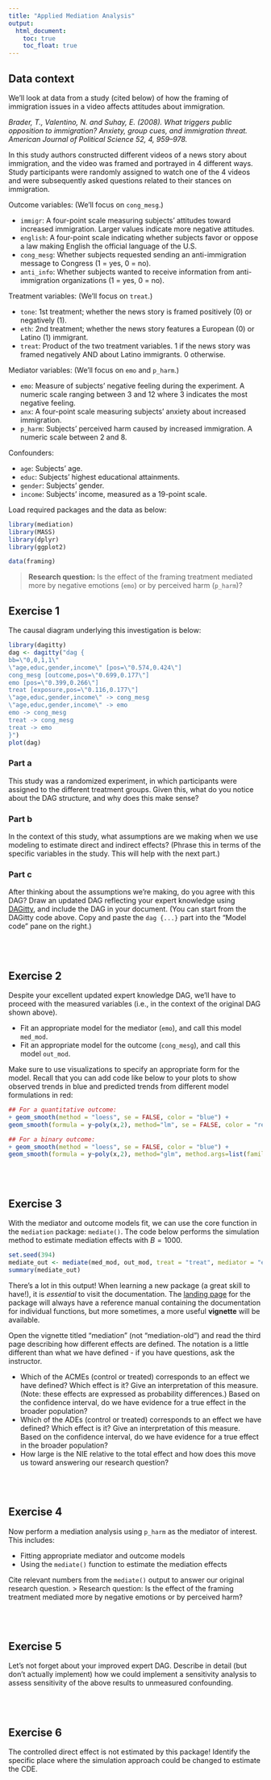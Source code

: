 ```yaml
---
title: "Applied Mediation Analysis"
output: 
  html_document:
    toc: true
    toc_float: true
---
```


## Data context

We'll look at data from a study (cited below) of how the framing of immigration issues in a video affects attitudes about immigration.

*Brader, T., Valentino, N. and Suhay, E. (2008). What triggers public opposition to immigration? Anxiety, group cues, and immigration threat. American Journal of Political Science 52, 4, 959–978.*

In this study authors constructed different videos of a news story about immigration, and the video was framed and portrayed in 4 different ways. Study participants were randomly assigned to watch one of the 4 videos and were subsequently asked questions related to their stances on immigration.

Outcome variables: (We'll focus on `cong_mesg`.)

- `immigr`: A four-point scale measuring subjects' attitudes toward increased immigration. Larger values indicate more negative attitudes.
- `english`: A four-point scale indicating whether subjects favor or oppose a law making English the official language of the U.S.
- `cong_mesg`: Whether subjects requested sending an anti-immigration message to Congress (1 = yes, 0 = no).
- `anti_info`: Whether subjects wanted to receive information from anti-immigration organizations (1 = yes, 0 = no).

Treatment variables: (We'll focus on `treat`.)

- `tone`: 1st treatment; whether the news story is framed positively (0) or negatively (1).
- `eth`: 2nd treatment; whether the news story features a European (0) or Latino (1) immigrant.
- `treat`: Product of the two treatment variables. 1 if the news story was framed negatively AND about Latino immigrants. 0 otherwise.

Mediator variables: (We'll focus on `emo` and `p_harm`.)

- `emo`: Measure of subjects' negative feeling during the experiment. A numeric scale ranging between 3 and 12 where 3 indicates the most negative feeling.
- `anx`: A four-point scale measuring subjects' anxiety about increased immigration.
- `p_harm`: Subjects' perceived harm caused by increased immigration. A numeric scale between 2 and 8.

Confounders:

- `age`: Subjects' age.
- `educ`: Subjects' highest educational attainments.
- `gender`: Subjects' gender.
- `income`: Subjects' income, measured as a 19-point scale.

Load required packages and the data as below:

```r
library(mediation)
library(MASS)
library(dplyr)
library(ggplot2)

data(framing)
```

> **Research question:** Is the effect of the framing treatment mediated more by negative emotions (`emo`) or by perceived harm (`p_harm`)?

## Exercise 1

The causal diagram underlying this investigation is below:

```r
library(dagitty)
dag <- dagitty("dag {
bb=\"0,0,1,1\"
\"age,educ,gender,income\" [pos=\"0.574,0.424\"]
cong_mesg [outcome,pos=\"0.699,0.177\"]
emo [pos=\"0.399,0.266\"]
treat [exposure,pos=\"0.116,0.177\"]
\"age,educ,gender,income\" -> cong_mesg
\"age,educ,gender,income\" -> emo
emo -> cong_mesg
treat -> cong_mesg
treat -> emo
}")
plot(dag)
```

### Part a

This study was a randomized experiment, in which participants were assigned to the different treatment groups. Given this, what do you notice about the DAG structure, and why does this make sense?

### Part b

In the context of this study, what assumptions are we making when we use modeling to estimate direct and indirect effects? (Phrase this in terms of the specific variables in the study. This will help with the next part.)

### Part c

After thinking about the assumptions we're making, do you agree with this DAG? Draw an updated DAG reflecting your expert knowledge using [DAGitty](http://www.dagitty.net/dags.html#), and include the DAG in your document. (You can start from the DAGitty code above. Copy and paste the `dag {...}` part into the "Model code" pane on the right.)



<br><br>



## Exercise 2

Despite your excellent updated expert knowledge DAG, we'll have to proceed with the measured variables (i.e., in the context of the original DAG shown above).

- Fit an appropriate model for the mediator (`emo`), and call this model `med_mod`.
- Fit an appropriate model for the outcome (`cong_mesg`), and call this model `out_mod`.

Make sure to use visualizations to specify an appropriate form for the model. Recall that you can add code like below to your plots to show observed trends in blue and predicted trends from different model formulations in red:

```r
## For a quantitative outcome:
+ geom_smooth(method = "loess", se = FALSE, color = "blue") +
geom_smooth(formula = y~poly(x,2), method="lm", se = FALSE, color = "red")

## For a binary outcome:
+ geom_smooth(method = "loess", se = FALSE, color = "blue") +
geom_smooth(formula = y~poly(x,2), method="glm", method.args=list(family="binomial"), se = FALSE, color = "red")
```



<br><br>



## Exercise 3

With the mediator and outcome models fit, we can use the core function in the `mediation` package: `mediate()`. The code below performs the simulation method to estimate mediation effects with $B = 1000$.

```r
set.seed(394)
mediate_out <- mediate(med_mod, out_mod, treat = "treat", mediator = "emo", robustSE = TRUE, sims = 1000)
summary(mediate_out)
```

There's a lot in this output! When learning a new package (a great skill to have!), it is *essential* to visit the documentation. The [landing page](https://cran.r-project.org/package=mediation) for the package will always have a reference manual containing the documentation for individual functions, but more sometimes, a more useful **vignette** will be available.

Open the vignette titled "mediation" (not "mediation-old") and read the third page describing how different effects are defined. The notation is a little different than what we have defined - if you have questions, ask the instructor.

- Which of the ACMEs (control or treated) corresponds to an effect we have defined? Which effect is it? Give an interpretation of this measure. (Note: these effects are expressed as probability differences.) Based on the confidence interval, do we have evidence for a true effect in the broader population?
- Which of the ADEs (control or treated) corresponds to an effect we have defined? Which effect is it? Give an interpretation of this measure. Based on the confidence interval, do we have evidence for a true effect in the broader population?
- How large is the NIE relative to the total effect and how does this move us toward answering our research question?



<br><br>



## Exercise 4

Now perform a mediation analysis using `p_harm` as the mediator of interest. This includes:

- Fitting appropriate mediator and outcome models
- Using the `mediate()` function to estimate the mediation effects

Cite relevant numbers from the `mediate()` output to answer our original research question.
> Research question: Is the effect of the framing treatment mediated more by negative emotions or by perceived harm?



<br><br>



## Exercise 5

Let's not forget about your improved expert DAG. Describe in detail (but don't actually implement) how we could implement a sensitivity analysis to assess sensitivity of the above results to unmeasured confounding.



<br><br>



## Exercise 6

The controlled direct effect is not estimated by this package! Identify the specific place where the simulation approach could be changed to estimate the CDE.




